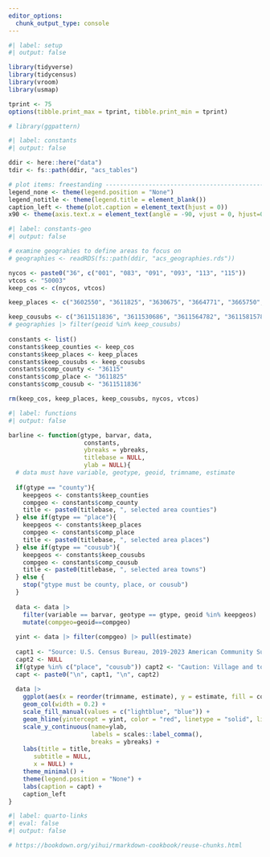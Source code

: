 ```yaml
---
editor_options:
  chunk_output_type: console
---
```



```r
#| label: setup
#| output: false

library(tidyverse)
library(tidycensus)
library(vroom)
library(usmap)

tprint <- 75
options(tibble.print_max = tprint, tibble.print_min = tprint) 

# library(ggpattern)

```


```r
#| label: constants
#| output: false

ddir <- here::here("data")
tdir <- fs::path(ddir, "acs_tables")

# plot items: freestanding ----------------------------------------------------
legend_none <- theme(legend.position = "None")
legend_notitle <- theme(legend.title = element_blank())
caption_left <- theme(plot.caption = element_text(hjust = 0))
x90 <- theme(axis.text.x = element_text(angle = -90, vjust = 0, hjust=0.5))

```


```r
#| label: constants-geo
#| output: false

# examine geograhies to define areas to focus on
# geographies <- readRDS(fs::path(ddir, "acs_geographies.rds"))

nycos <- paste0("36", c("001", "083", "091", "093", "113", "115"))
vtcos <- "50003"
keep_cos <- c(nycos, vtcos)

keep_places <- c("3602550", "3611825", "3630675", "3664771", "3665750", "3635474")

keep_cousubs <- c("3611511836", "3611530686", "3611564782", "3611581578", "3609165244", "3611502561", "3608335463", "3611538143")
# geographies |> filter(geoid %in% keep_cousubs)
 
constants <- list()
constants$keep_counties <- keep_cos
constants$keep_places <- keep_places
constants$keep_cousubs <- keep_cousubs
constants$comp_county <- "36115"
constants$comp_place <- "3611825"
constants$comp_cousub <- "3611511836"

rm(keep_cos, keep_places, keep_cousubs, nycos, vtcos)

```


```r
#| label: functions
#| output: false

barline <- function(gtype, barvar, data,
                     constants,
                     ybreaks = ybreaks, 
                     titlebase = NULL, 
                     ylab = NULL){
  # data must have variable, geotype, geoid, trimname, estimate
  
  if(gtype == "county"){
    keepgeos <- constants$keep_counties
    compgeo <- constants$comp_county
    title <- paste0(titlebase, ", selected area counties")
  } else if(gtype == "place"){
    keepgeos <- constants$keep_places
    compgeo <- constants$comp_place
    title <- paste0(titlebase, ", selected area places")
  } else if(gtype == "cousub"){
    keepgeos <- constants$keep_cousubs
    compgeo <- constants$comp_cousub
    title <- paste0(titlebase, ", selected area towns")
  } else {
    stop("gtype must be county, place, or cousub")
  }
  
  data <- data |> 
    filter(variable == barvar, geotype == gtype, geoid %in% keepgeos) |> 
    mutate(compgeo=geoid==compgeo)
  
  yint <- data |> filter(compgeo) |> pull(estimate)
  
  capt1 <- "Source: U.S. Census Bureau, 2019-2023 American Community Survey"
  capt2 <- NULL
  if(gtype %in% c("place", "cousub")) capt2 <- "Caution: Village and town data may be subject to considerable sampling error."
  capt <- paste0("\n", capt1, "\n", capt2)
  
  data |> 
    ggplot(aes(x = reorder(trimname, estimate), y = estimate, fill = compgeo)) +
    geom_col(width = 0.2) +
    scale_fill_manual(values = c("lightblue", "blue")) +
    geom_hline(yintercept = yint, color = "red", linetype = "solid", linewidth = .75) +
    scale_y_continuous(name=ylab, 
                       labels = scales::label_comma(),
                       breaks = ybreaks) +
    labs(title = title,
       subtitle = NULL,
       x = NULL) +
    theme_minimal() +
    theme(legend.position = "None") +
    labs(caption = capt) +
    caption_left
}

```



```r
#| label: quarto-links
#| eval: false
#| output: false

# https://bookdown.org/yihui/rmarkdown-cookbook/reuse-chunks.html

```

